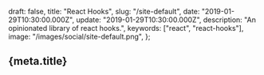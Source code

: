   draft: false,
  title: "React Hooks",
  slug: "/site-default",
  date: "2019-01-29T10:30:00.000Z",
  update: "2019-01-29T10:30:00.000Z",
  description: "An opinionated library of react hooks.",
  keywords: ["react", "react-hooks"],
  image: "/images/social/site-default.png",
};

## {meta.title}
